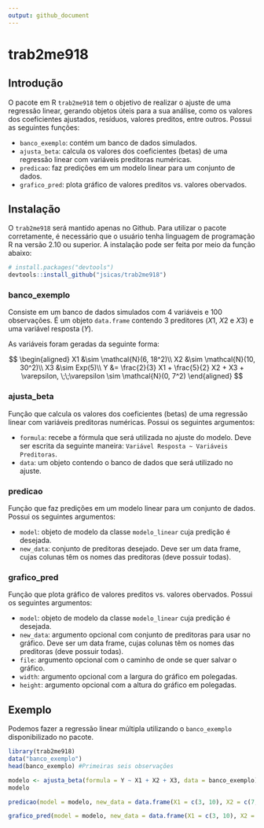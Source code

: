 ```yaml
---
output: github_document
---
```


# trab2me918
## Introdução
O pacote em R `trab2me918` tem o objetivo de realizar o ajuste de uma regressão linear, gerando objetos úteis para a sua análise, como os valores dos coeficientes ajustados, resíduos, valores preditos, entre outros. Possui as seguintes funções:

- `banco_exemplo`: contém um banco de dados simulados.
- `ajusta_beta`: calcula os valores dos coeficientes (betas) de uma regressão linear com variáveis preditoras numéricas.
- `predicao`: faz predições em um modelo linear para um conjunto de dados.
- `grafico_pred`: plota gráfico de valores preditos vs. valores obervados.

## Instalação

O `trab2me918` será mantido apenas no Github. Para utilizar o pacote corretamente, é necessário que o usuário tenha linguagem de programação R na versão 2.10 ou superior. A instalação pode ser feita por meio da função abaixo:

```r
# install.packages("devtools")
devtools::install_github("jsicas/trab2me918")
```

### banco_exemplo

Consiste em um banco de dados simulados com 4 variáveis e 100 observações. É um objeto `data.frame` contendo 3 preditores ($X1$, $X2$ e $X3$) e uma variável resposta ($Y$).

As variáveis foram geradas da seguinte forma:

$$
\begin{aligned}
X1 &\sim \mathcal{N}(6, 18^2)\\
X2 &\sim \mathcal{N}(10, 30^2)\\
X3 &\sim Exp(5)\\
Y &= \frac{2}{3} X1 + \frac{5}{2} X2 + X3 + \varepsilon, \;\;\varepsilon \sim \mathcal{N}(0, 7^2)
\end{aligned}
$$

### ajusta_beta

Função que calcula os valores dos coeficientes (betas) de uma regressão linear com variáveis preditoras numéricas. Possui os seguintes argumentos:

- `formula`: recebe a fórmula que será utilizada no ajuste do modelo. Deve ser escrita da seguinte maneira: `Variável Resposta ~ Variáveis Preditoras`.
- `data`: um objeto contendo o banco de dados que será utilizado no ajuste.

### predicao

Função que faz predições em um modelo linear para um conjunto de dados. Possui os seguintes argumentos:

- `model`: objeto de modelo da classe `modelo_linear` cuja predição é desejada.
- `new_data`: conjunto de preditoras desejado. Deve ser um data frame, cujas colunas têm os nomes das preditoras (deve possuir todas).

### grafico_pred

Função que plota gráfico de valores preditos vs. valores obervados. Possui os seguintes argumentos:

- `model`: objeto de modelo da classe `modelo_linear` cuja predição é desejada.
- `new_data`: argumento opcional com conjunto de preditoras para usar no gráfico. Deve ser um data frame, cujas colunas têm os nomes das preditoras (deve possuir todas).
- `file`: argumento opcional com o caminho de onde se quer salvar o gráfico.
- `width`: argumento opcional com a largura do gráfico em polegadas.
- `height`: argumento opcional com a altura do gráfico em polegadas.


## Exemplo

Podemos fazer a regressão linear múltipla utilizando o `banco_exemplo` disponibilizado no pacote.

```r
library(trab2me918)
data("banco_exemplo")
head(banco_exemplo) #Primeiras seis observações

modelo <- ajusta_beta(formula = Y ~ X1 + X2 + X3, data = banco_exemplo)
modelo

predicao(model = modelo, new_data = data.frame(X1 = c(3, 10), X2 = c(7, 23), X3 = c(30, 44)))

grafico_pred(model = modelo, new_data = data.frame(X1 = c(3, 10), X2 = c(7, 23), X3 = c(30, 44)))
```
